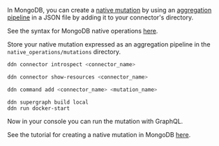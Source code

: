 In MongoDB, you can create a [native mutation](/reference/connectors/mongodb/native-operations/native-mutations.mdx) by
using an [aggregation pipeline](https://www.mongodb.com/docs/manual/core/aggregation-pipeline/) in a JSON file by adding
it to your connector's directory.

See the syntax for MongoDB native operations [here](/reference/connectors/mongodb/native-operations/syntax.mdx).

Store your native mutation expressed as an aggregation pipeline in the `native_operations/mutations` directory.

```sh title="Introspect your MongoDB instance:"
ddn connector introspect <connector_name>
```

```sh title="Show the found resources:"
ddn connector show-resources <connector_name>
```

```sh title="Then, add your model:"
ddn command add <connector_name> <mutation_name>
```

```title="Build and serve your supergraph API:"
ddn supergraph build local
ddn run docker-start
```

Now in your console you can run the mutation with GraphQL.

See the tutorial for creating a native mutation in MongoDB [here](#via-native-mutation-tutorials).
